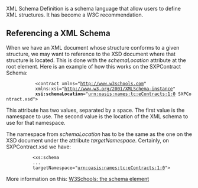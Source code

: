 XML Schema Definition is a schema language that allow users to define XML structures. It has become a W3C recommendation.

== Referencing a XML Schema ==

When we have an XML document whose structure conforms to a given structure, we may want to reference to the XSD document where that structure is located. This is done with the ''schemaLocation'' attribute at the root element. Here is an example of how this works on the SXPContract Schema:

            <?xml version="1.0"?>
            <contract xmlns="http://www.w3schools.com"
            xmlns:xsi="http://www.w3.org/2001/XMLSchema-instance"
            '''xsi:schemaLocation'''="urn:oasis:names:tc:eContracts:1:0 SXPContract.xsd">

This attribute has two values, separated by a space. The first value is the namespace to use. The second value is the location of the XML schema to use for that namespace.

The namespace from ''schemaLocation'' has to be the same as the one on the XSD document under the attribute ''targetNamespace''. Certainly, on SXPContract.xsd we have:

           <?xml version="1.0" encoding="UTF-8"?>
           <xs:schema
           ...
           targetNamespace="urn:oasis:names:tc:eContracts:1:0">

More information on this: [http://www.w3schools.com/schema/schema_schema.asp W3Schools: the schema element]